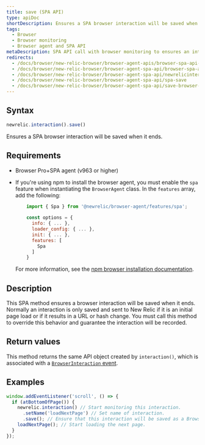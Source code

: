 ```yaml
---
title: save (SPA API)
type: apiDoc
shortDescription: Ensures a SPA browser interaction will be saved when it ends.
tags:
  - Browser
  - Browser monitoring
  - Browser agent and SPA API
metaDescription: SPA API call with browser monitoring to ensures an interaction will be saved when it ends.
redirects:
  - /docs/browser/new-relic-browser/browser-agent-apis/browser-spa-api-newrelicinteractionsave
  - /docs/browser/new-relic-browser/browser-agent-spa-api/browser-spa-api-newrelicinteractionsave
  - /docs/browser/new-relic-browser/browser-agent-spa-api/newrelicinteractionsave-browser-spa-agent-api
  - /docs/browser/new-relic-browser/browser-agent-spa-api/spa-save
  - /docs/browser/new-relic-browser/browser-agent-spa-api/save-browser-spa-api
---
```



## Syntax

```js
newrelic.interaction().save()
```

Ensures a SPA browser interaction will be saved when it ends.

## Requirements

* Browser Pro+SPA agent (v963 or higher)
* If you're using npm to install the browser agent, you must enable the `spa` feature when instantiating the `BrowserAgent` class. In the `features` array, add the following:

  ```js
      import { Spa } from '@newrelic/browser-agent/features/spa';
      
      const options = {
        info: { ... },
        loader_config: { ... },
        init: { ... },
        features: [
          Spa
        ]
      }
  ```

  For more information, see the [npm browser installation documentation](https://www.npmjs.com/package/@newrelic/browser-agent#new-relic-browser-agent).

## Description

This SPA method ensures a browser interaction will be saved when it ends. Normally an interaction is only saved and sent to New Relic if it is an initial page load or if it results in a URL or hash change. You must call this method to override this behavior and guarantee the interaction will be recorded.

## Return values

This method returns the same API object created by `interaction()`, which is associated with a [`BrowserInteraction` event](/docs/insights/explore-data/attributes/browser-default-attributes-insights#browserinteraction-attributes).

## Examples

```js
window.addEventListener('scroll', () => {
  if (atBottomOfPage()) {
    newrelic.interaction() // Start monitoring this interaction.
      .setName('loadNextPage') // Set name of interaction.
      .save(); // Ensure that this interaction will be saved as a BrowserInteraction event when it ends.
    loadNextPage(); // Start loading the next page.
  }
});
```
